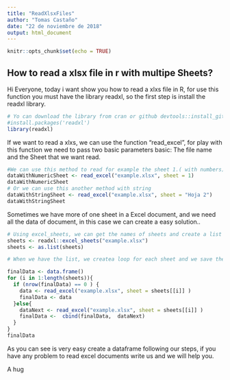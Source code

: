 ---
title: "ReadXlsxFiles"
author: "Tomas Castaño"
date: "22 de noviembre de 2018"
output: html_document
---

```{r setup, include=FALSE}
knitr::opts_chunk$set(echo = TRUE)

```

## How to read a xlsx file in r with multipe Sheets?

Hi Everyone, today i want show you how to read a xlxs file in R, for use this function you must have the library readxl, so the first step is install the readxl library.


```{r library}
# Yo can download the library from cran or github devtools::install_github('dragua/xlsx')
#install.packages('readxl')
library(readxl)
```

If we want to read a xlxs, we can use the function "read_excel", for play with this function we need to pass two basic parameters basic: The file name and the Sheet that we want read.


```{r Example}
#We can use this method to read for example the sheet 1.( with numbers)
dataWithNumericSheet <- read_excel("example.xlsx", sheet = 1)
dataWithNumericSheet
# Or we can use this another method with string
dataWithStringSheet <- read_excel("example.xlsx", sheet = "Hoja 2")
dataWithStringSheet
```

Sometimes we have more of one sheet in a Excel document, and we need all the data of document, in this case we can create a easy solution..

```{r Example2}
# Using excel_sheets, we can get the names of sheets and create a list with them.
sheets <- readxl::excel_sheets("example.xlsx")
sheets <- as.list(sheets)

# When we have the list, we createa loop for each sheet and we save the data in the variable "finalData".

finalData <- data.frame()
for (i in 1:length(sheets)){
  if (nrow(finalData) == 0 ) {
    data <- read_excel("example.xlsx", sheet = sheets[[i]] )
    finalData <- data
  }else{
    dataNext <- read_excel("example.xlsx", sheet = sheets[[i]] )
    finalData <-  cbind(finalData,  dataNext)
  }
}
finalData

```

As you can see is very easy create a dataframe following our steps, if you have any problem to read excel documents write us and we will help you.

A hug

